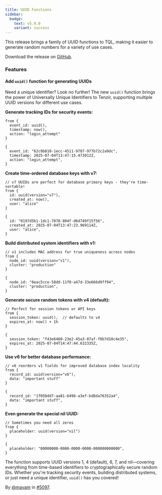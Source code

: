 ```yaml
---
title: UUID Functions
sidebar:
  badge:
    text: v5.9.0
    variant: success
---
```


This release brings a family of UUID functions to TQL, making it easier to generate random numbers for a variety of use cases.

Download the release on [GitHub](https://github.com/tenzir/tenzir/releases/tag/v5.9.0).

### Features

#### Add `uuid()` function for generating UUIDs

Need a unique identifier? Look no further! The new `uuid()` function brings the
power of Universally Unique Identifiers to Tenzir, supporting multiple UUID
versions for different use cases.

**Generate tracking IDs for security events:**

```tql
from {
  event_id: uuid(),
  timestamp: now(),
  action: "login_attempt"
}
```

```tql
{
  event_id: "62c9b810-1ecc-4511-9707-977b72c2a9dc",
  timestamp: 2025-07-04T13:47:15.473012Z,
  action: "login_attempt",
}
```

**Create time-ordered database keys with v7:**

```tql
// v7 UUIDs are perfect for database primary keys - they're time-sortable!
from {
  id: uuid(version="v7"),
  created_at: now(),
  user: "alice"
}
```

```tql
{
  id: "0197d5b1-1dc1-7070-804f-d6d749f15f56",
  created_at: 2025-07-04T13:47:23.969114Z,
  user: "alice",
}
```

**Build distributed system identifiers with v1:**

```tql
// v1 includes MAC address for true uniqueness across nodes
from {
  node_id: uuid(version="v1"),
  cluster: "production"
}
```

```tql
{
  node_id: "6eac5cce-58dd-11f0-a47d-33e666d9ff94",
  cluster: "production",
}
```

**Generate secure random tokens with v4 (default):**

```tql
// Perfect for session tokens or API keys
from {
  session_token: uuid(),  // defaults to v4
  expires_at: now() + 1h
}
```

```tql
{
  session_token: "f43e6460-23e2-45a3-87af-f8b7d10c4e35",
  expires_at: 2025-07-04T14:47:44.632335Z,
}
```

**Use v6 for better database performance:**

```tql
// v6 reorders v1 fields for improved database index locality
from {
  record_id: uuid(version="v6"),
  data: "important stuff"
}
```

```tql
{
  record_id: "1f058dd7-aa81-6496-a3ef-bd8da76352a4",
  data: "important stuff",
}
```

**Even generate the special nil UUID:**

```tql
// Sometimes you need all zeros
from {
  placeholder: uuid(version="nil")
}
```

```tql
{
  placeholder: "00000000-0000-0000-0000-000000000000",
}
```

The function supports UUID versions 1, 4 (default), 6, 7, and nil—covering
everything from time-based identifiers to cryptographically secure random IDs.
Whether you're tracking security events, building distributed systems, or just
need a unique identifier, `uuid()` has you covered!

By [@mavam](https://github.com/mavam) in [#5097](https://github.com/tenzir/tenzir/pull/5097).
